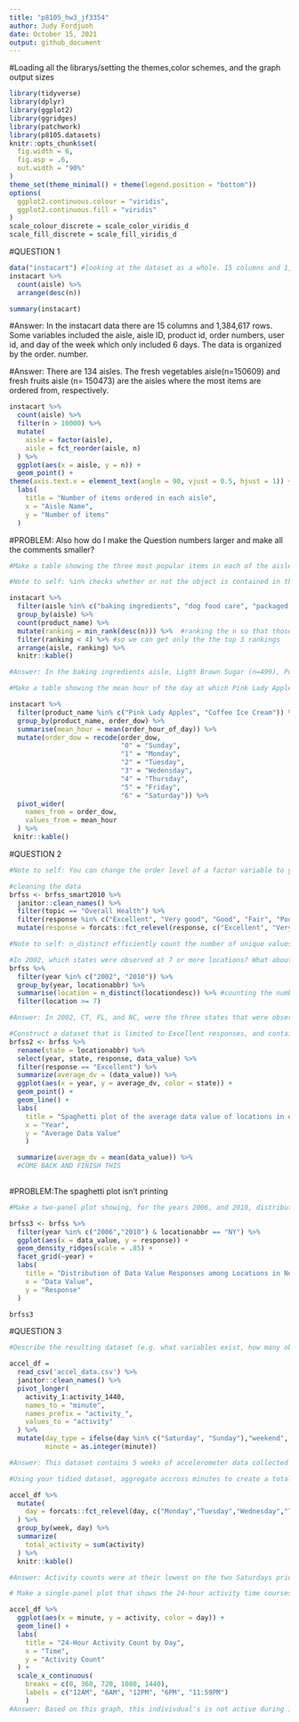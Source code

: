 ```yaml
---
title: "p8105_hw3_jf3354"
author: Judy Fordjuoh
date: October 15, 2021
output: github_document
---
```


#Loading all the librarys/setting the themes,color schemes, and the graph output sizes 
```r
library(tidyverse)
library(dplyr)
library(ggplot2)
library(ggridges)
library(patchwork)
library(p8105.datasets)
knitr::opts_chunk$set(
  fig.width = 6,
  fig.asp = .6,
  out.width = "90%"
)
theme_set(theme_minimal() + theme(legend.position = "bottom"))
options(
  ggplot2.continuous.colour = "viridis",
  ggplot2.continuous.fill = "viridis"
)
scale_colour_discrete = scale_color_viridis_d
scale_fill_discrete = scale_fill_viridis_d
```

#QUESTION 1
```r
data("instacart") #looking at the dataset as a whole. 15 columns and 1,384,617 rows
instacart %>%
  count(aisle) %>%
  arrange(desc(n))

summary(instacart)
```
#Answer: In the instacart data there are 15 columns and 1,384,617 rows. Some variables included the aisle, aisle ID, product id, order numbers, user id, and day of the week which only included 6 days. The data is organized by the order. number.

#Answer: There are 134 aisles. The fresh vegetables aisle(n=150609) and fresh fruits aisle (n= 150473) are the aisles where the most items are ordered from, respectively. 

```r
instacart %>% 
  count(aisle) %>% 
  filter(n > 10000) %>% 
  mutate(
    aisle = factor(aisle),
    aisle = fct_reorder(aisle, n)
  ) %>% 
  ggplot(aes(x = aisle, y = n)) +
  geom_point() +
theme(axis.text.x = element_text(angle = 90, vjust = 0.5, hjust = 1)) +
  labs(
    title = "Number of items ordered in each aisle",
    x = "Aisle Name",
    y = "Number of items"
  ) 
```

#PROBLEM: Also how do I make the Question numbers larger and make all the comments smaller?

```r
#Make a table showing the three most popular items in each of the aisles “baking ingredients”, “dog food care”, and “packaged vegetables fruits”. Include the number of times each item is ordered in your table.

#Note to self: %in% checks whether or not the object is contained in the other object.  == is a logical operator that checks for identity properties.

instacart %>%
  filter(aisle %in% c("baking ingredients", "dog food care", "packaged vegetables fruits")) %>% 
  group_by(aisle) %>%
  count(product_name) %>%
  mutate(ranking = min_rank(desc(n))) %>%  #ranking the n so that those with the least ranking go to the bottom
  filter(ranking < 4) %>% #so we can get only the the top 3 rankings
  arrange(aisle, ranking) %>%
  knitr::kable()

#Answer: In the baking ingredients aisle, Light Brown Sugar (n=499), Pure Baking Soda (n=387), and Cane Sugar (n=336), are the 3 most popular items. In the dog food care aisle, Snack Sticks Chicken & Rice Recipe Dog Treats (n=30), Organix Chicken & Brown Rice Recipe (n=28), and Small Dog Biscuits (n=26), are the 3 most popular items. In the packaged vegetables and fruits aisle, Organic Baby Spinach (n=9784), Organic Raspberries (n=5546), and Organic Blueberries (n=4966), are the 3 most popular items.
```

```r
#Make a table showing the mean hour of the day at which Pink Lady Apples and Coffee Ice Cream are ordered on each day of the week; format this table for human readers (i.e. produce a 2 x 7 table).

instacart %>% 
  filter(product_name %in% c("Pink Lady Apples", "Coffee Ice Cream")) %>% 
  group_by(product_name, order_dow) %>% 
  summarise(mean_hour = mean(order_hour_of_day)) %>% 
  mutate(order_dow = recode(order_dow,
                            "0" = "Sunday",
                            "1" = "Monday",
                            "2" = "Tuesday",
                            "3" = "Wedensday",
                            "4" = "Thursday",
                            "5" = "Friday",
                            "6" = "Saturday")) %>% 
  pivot_wider(
    names_from = order_dow,
    values_from = mean_hour
  ) %>%
 knitr::kable()
```


#QUESTION 2
```r
#Note to self: You can change the order level of a factor variable to your specified preference using forcats::fct_relevel (visualization pt 2)

#cleaning the data 
brfss <- brfss_smart2010 %>% 
  janitor::clean_names() %>%
  filter(topic == "Overall Health") %>%
  filter(response %in% c("Excellent", "Very good", "Good", "Fair", "Poor")) %>% #include only responses from “Excellent” to “Poor”
  mutate(response = forcats::fct_relevel(response, c("Excellent", "Very good", "Good", "Fair", "Poor"))) #organizing the responses as a factor taking levels ordered from “Excellent” to “Poor”
```

```r
#Note to self: n_distinct efficiently count the number of unique values in a set of vector. Lecture:exploratory analysis.

#In 2002, which states were observed at 7 or more locations? What about in 2010?
brfss %>% 
  filter(year %in% c("2002", "2010")) %>% 
  group_by(year, locationabbr) %>% 
  summarise(location = n_distinct(locationdesc)) %>% #counting the number of times the location is listed in locationdesc then I'll filtering to only those who were in 7 or more locations
  filter(location >= 7)

#Answer: In 2002, CT, FL, and NC, were the three states that were observed at 7 locations. MA and NJ were observed at 8 locations while PA was observed at 10 locations. In 2010, CO, PA and SC were observed at 7 locations, OH was observed at 8 locations, NY and MA were observed at 9 locations, WA and NE were observed at 10 locations, CA, MD, and NC were observed in 12 locations, TX were observed in 16 locations, NJ were observed in 19 locations, and FL were observed in 41 locations
```
  
```r
#Construct a dataset that is limited to Excellent responses, and contains, year, state, and a variable that averages the data_value across locations within a state. Make a “spaghetti” plot of this average value over time within a state 
brfss2 <- brfss %>% 
  rename(state = locationabbr) %>%
  select(year, state, response, data_value) %>%
  filter(response == "Excellent") %>%
  summarize(average_dv = (data_value)) %>%
  ggplot(aes(x = year, y = average_dv, color = state)) +
  geom_point() +
  geom_line() +
  labs(
    title = "Spaghetti plot of the average data value of locations in each state from 2002 to 2010",
    x = "Year",
    y = "Average Data Value"
    ) 

  summarize(average_dv = mean(data_value)) %>%
  #COME BACK AND FINISH THIS  
    
```
#PROBLEM:The spaghetti plot isn't printing

```r
#Make a two-panel plot showing, for the years 2006, and 2010, distribution of data_value for responses (“Poor” to “Excellent”) among locations in NY State.

brfss3 <- brfss %>% 
  filter(year %in% c("2006","2010") & locationabbr == "NY") %>% 
  ggplot(aes(x = data_value, y = response)) +
  geom_density_ridges(scale = .85) +
  facet_grid(~year) +
  labs(
    title = "Distribution of Data Value Responses among Locations in New York State, in years 2006 and 2010",
    x = "Data Value",
    y = "Response"
  )

brfss3
```



#QUESTION 3
```r
#Describe the resulting dataset (e.g. what variables exist, how many observations, etc).

accel_df = 
  read_csv('accel_data.csv') %>%
  janitor::clean_names() %>%
  pivot_longer(
    activity_1:activity_1440,
    names_to = "minute",
    names_prefix = "activity_",
    values_to = "activity"
  ) %>%
  mutate(day_type = ifelse(day %in% c("Saturday", "Sunday"),"weekend", "weekday"),
         minute = as.integer(minute))

#Answer: This dataset contains 5 weeks of accelerometer data collected from a 63 year-old male with BMI 25, who was admitted to the Advanced Cardiac Care Center of Columbia University Medical Center and diagnosed with congestive heart failure (CHF). There are 50400 rows and 6 columns in the accel_df. The variables in this dataframe are week, day_id, day, minute, activity, and the day_type. Day_type is the variable I created which specifies if a day is a weekday or weekend. 
```

```r
#Using your tidied dataset, aggregate accross minutes to create a total activity variable for each day, and create a table showing these totals. Are any trends apparent?

accel_df %>%
  mutate(
    day = forcats::fct_relevel(day, c("Monday","Tuesday","Wednesday","Thursday","Friday","Saturday","Sunday"))
  ) %>%
  group_by(week, day) %>%
  summarize(
    total_activity = sum(activity)
  ) %>%
  knitr::kable()

#Answer: Activity counts were at their lowest on the two Saturdays prior to end of data collection (weeks 4 and 5). This individual is most active on Friday, Saturday, Sunday, and Monday. However the Saturday of Week 4 and Week 5, the individual's activity was not as high as previous saturdays. On each Saturday (week 4 and week 5) the participant had a total activity of 1440 min. 
```

```r
# Make a single-panel plot that shows the 24-hour activity time courses for each day and use color to indicate day of the week. Describe in words any patterns or conclusions you can make based on this graph.

accel_df %>% 
  ggplot(aes(x = minute, y = activity, color = day)) + 
  geom_line() +
  labs(
    title = "24-Hour Activity Count by Day",
    x = "Time",
    y = "Activity Count"
  ) + 
  scale_x_continuous(
    breaks = c(0, 360, 720, 1080, 1440),
    labels = c("12AM", "6AM", "12PM", "6PM", "11:59PM")
    )
#Answer: Based on this graph, this indivivdual's is not active during 12am to 6am which is most likely because they are asleep. Generally, this individual seems to be more active around 8-10pm. 
```

